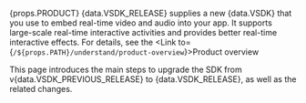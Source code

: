 

{props.PRODUCT} {data.VSDK_RELEASE} supplies a new {data.VSDK} that you use to embed real-time video and audio into your app. It supports large-scale real-time interactive activities and provides better real-time interactive effects. For details, see the <Link to={`/${props.PATH}/understand/product-overview`}>Product overview</Link>

This page introduces the main steps to upgrade the SDK from v{data.VSDK_PREVIOUS_RELEASE} to {data.VSDK_RELEASE}, as well as the related changes.

<PlatformWrapper platform="web">
  <Web />
</PlatformWrapper>

<PlatformWrapper platform="android">
  <Android />
</PlatformWrapper>

<PlatformWrapper platform="ios">
  <Ios />
</PlatformWrapper>